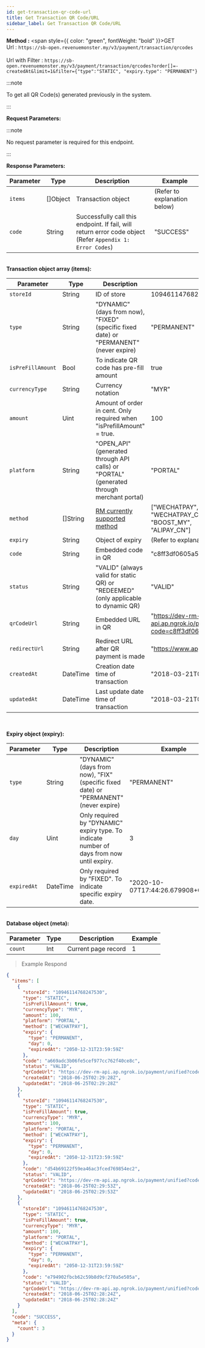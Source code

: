 ```yaml
---
id: get-transaction-qr-code-url
title: Get Transaction QR Code/URL
sidebar_label: Get Transaction QR Code/URL
---
```



**Method :** <span style={{ color: "green", fontWeight: "bold" }}>GET</span><br/>
Url : `https://sb-open.revenuemonster.my/v3/payment/transaction/qrcodes`<br/><br/>
Url with Filter : `https://sb-open.revenuemonster.my/v3/payment/transaction/qrcodes?order[]=-createdAt&limit=1&filter={"type":"STATIC", "expiry.type": "PERMANENT"}`

:::note

To get all QR Code(s) generated previously in the system.

:::

<strong>Request Parameters:</strong>

:::note

No request parameter is required for this endpoint.

:::

<strong>Response Parameters:</strong>

| Parameter | Type     | Description                                                                                               | Example                      |
| --------- | -------- | --------------------------------------------------------------------------------------------------------- | ---------------------------- |
| `items`   | []Object | Transaction object                                                                                        | (Refer to explanation below) |
| `code`    | String   | Successfully call this endpoint. If fail, will return error code object (Refer `Appendix 1: Error Codes`) | "SUCCESS"                    |

<br />
<strong>Transaction object array (items):</strong>

| Parameter         | Type     | Description                                                                              | Example                                                                                         |
| ----------------- | -------- | ---------------------------------------------------------------------------------------- | ----------------------------------------------------------------------------------------------- |
| `storeId`         | String   | ID of store                                                                              | 10946114768247530                                                                               |
| `type`            | String   | "DYNAMIC" (days from now), "FIXED" (specific fixed date) or "PERMANENT" (never expire)   | "PERMANENT"                                                                                     |
| `isPreFillAmount` | Bool     | To indicate QR code has pre-fill amount                                                  | true                                                                                            |
| `currencyType`    | String   | Currency notation                                                                        | "MYR"                                                                                           |
| `amount`          | Uint     | Amount of order in cent. Only required when "isPrefillAmount" = true.                    | 100                                                                                             |
| `platform`        | String   | "OPEN_API" (generated through API calls) or "PORTAL" (generated through merchant portal) | "PORTAL"                                                                                        |
| `method`          | []String | [RM currently supported method](#transaction-qr)                                         | ["WECHATPAY","WECHATPAY_MY", <br/> "WECHATPAY_CN","PRESTO_MY",<br/>"BOOST_MY",<br/>"ALIPAY_CN"] |
| `expiry`          | String   | Object of expiry                                                                         | (Refer to explanation above)                                                                    |
| `code`            | String   | Embedded code in QR                                                                      | "c8ff3df0605a5f20cd6476661072eade"                                                              |
| `status`          | String   | "VALID" (always valid for static QR) or "REDEEMED" (only applicable to dynamic QR)       | "VALID"                                                                                         |
| `qrCodeUrl`       | String   | Embedded URL in QR                                                                       | "https://dev-rm-api.ap.ngrok.io/payment/unified?code=c8ff3df0605a5f20cd6476661072eade"          |
| `redirectUrl`     | String   | Redirect URL after QR payment is made                                                    | "https://www.apple.com/my/iphone/"                                                              |
| `createdAt`       | DateTime | Creation date time of transaction                                                        | "2018-03-21T06:41:22Z"                                                                          |
| `updatedAt`       | DateTime | Last update date time of transaction                                                     | "2018-03-21T06:41:22Z"                                                                          |

<br />

<strong>Expiry object (expiry):</strong>

| Parameter   | Type     | Description                                                                               | Example                            |
| ----------- | -------- | ----------------------------------------------------------------------------------------- | ---------------------------------- |
| `type`      | String   | "DYNAMIC" (days from now), "FIX" (specific fixed date) or "PERMANENT" (never expire)      | "PERMANENT"                        |
| `day`       | Uint     | Only required by "DYNAMIC" expiry type. To indicate number of days from now until expiry. | 3                                  |
| `expiredAt` | DateTime | Only required by "FIXED". To indicate specific expiry date.                               | "2020-10-07T17:44:26.679908+08:00" |

<br />
<strong>Database object (meta):</strong>

| Parameter | Type | Description         | Example |
| --------- | ---- | ------------------- | ------- |
| `count`   | Int  | Current page record | 1       |

> Example Respond

```json
{
  "items": [
    {
      "storeId": "10946114768247530",
      "type": "STATIC",
      "isPreFillAmount": true,
      "currencyType": "MYR",
      "amount": 100,
      "platform": "PORTAL",
      "method": ["WECHATPAY"],
      "expiry": {
        "type": "PERMANENT",
        "day": 0,
        "expiredAt": "2050-12-31T23:59:59Z"
      },
      "code": "a669adc3b06fe5cef977cc762f40ce8c",
      "status": "VALID",
      "qrCodeUrl": "https://dev-rm-api.ap.ngrok.io/payment/unified?code=a669adc3b06fe5cef977cc762f40ce8c",
      "createdAt": "2018-06-25T02:29:28Z",
      "updatedAt": "2018-06-25T02:29:28Z"
    },
    {
      "storeId": "10946114768247530",
      "type": "STATIC",
      "isPreFillAmount": true,
      "currencyType": "MYR",
      "amount": 100,
      "platform": "PORTAL",
      "method": ["WECHATPAY"],
      "expiry": {
        "type": "PERMANENT",
        "day": 0,
        "expiredAt": "2050-12-31T23:59:59Z"
      },
      "code": "d54b69122f59ea46ac3fced769854ec2",
      "status": "VALID",
      "qrCodeUrl": "https://dev-rm-api.ap.ngrok.io/payment/unified?code=d54b69122f59ea46ac3fced769854ec2",
      "createdAt": "2018-06-25T02:29:53Z",
      "updatedAt": "2018-06-25T02:29:53Z"
    },
    {
      "storeId": "10946114768247530",
      "type": "STATIC",
      "isPreFillAmount": true,
      "currencyType": "MYR",
      "amount": 100,
      "platform": "PORTAL",
      "method": ["WECHATPAY"],
      "expiry": {
        "type": "PERMANENT",
        "day": 0,
        "expiredAt": "2050-12-31T23:59:59Z"
      },
      "code": "e794902fbcb62c59b8d9cf270a5e505a",
      "status": "VALID",
      "qrCodeUrl": "https://dev-rm-api.ap.ngrok.io/payment/unified?code=e794902fbcb62c59b8d9cf270a5e505a",
      "createdAt": "2018-06-25T02:28:24Z",
      "updatedAt": "2018-06-25T02:28:24Z"
    }
  ],
  "code": "SUCCESS",
  "meta": {
    "count": 3
  }
}
```
